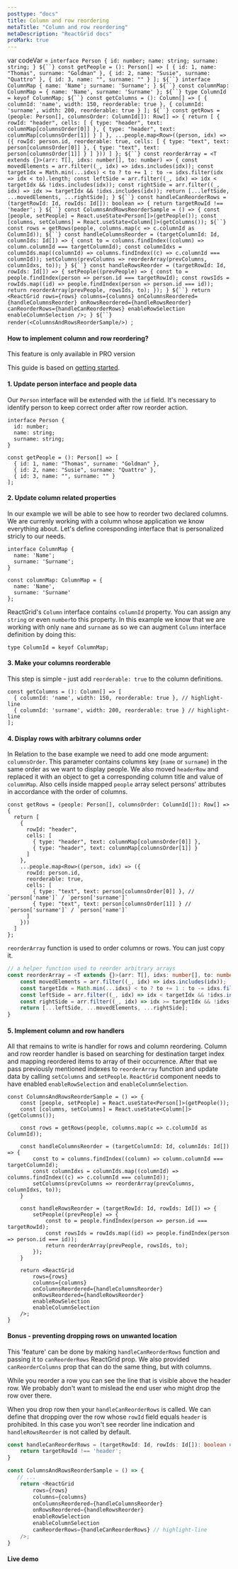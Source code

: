 ```yaml
---
posttype: "docs"
title: Column and row reordering
metaTitle: "Column and row reordering"
metaDescription: "ReactGrid docs" 
proMark: true
---
```

var codeVar = `interface Person {
  id: number;
  name: string;
  surname: string;
}
${``}
const getPeople = (): Person[] => [
  { id: 1, name: "Thomas", surname: "Goldman" },
  { id: 2, name: "Susie", surname: "Quattro" },
  { id: 3, name: "", surname: "" }
];
${``}
interface ColumnMap {
  name: 'Name';
  surname: 'Surname';
}
${``}
const columnMap: ColumnMap = {
  name: 'Name',
  surname: 'Surname'
};
${``}
type ColumnId = keyof ColumnMap;
${``}
const getColumns = (): Column[] => [
  { columnId: 'name', width: 150, reorderable: true },
  { columnId: 'surname', width: 200, reorderable: true }
];
${``}
const getRows = (people: Person[], columnsOrder: ColumnId[]): Row[] => {
  return [
    {
      rowId: "header",
      cells: [
        { type: "header", text: columnMap[columnsOrder[0]] },
        { type: "header", text: columnMap[columnsOrder[1]] }
      ]
    },
    ...people.map<Row>((person, idx) => ({
      rowId: person.id,
      reorderable: true,
      cells: [
        { type: "text", text: person[columnsOrder[0]] },
        { type: "text", text: person[columnsOrder[1]] }
      ]
    }))
  ]
};
${``}
const reorderArray = <T extends {}>(arr: T[], idxs: number[], to: number) => {
  const movedElements = arr.filter((_, idx) => idxs.includes(idx));
  const targetIdx = Math.min(...idxs) < to ? to += 1 : to -= idxs.filter(idx => idx < to).length;
  const leftSide = arr.filter((_, idx) => idx < targetIdx && !idxs.includes(idx));
  const rightSide = arr.filter((_, idx) => idx >= targetIdx && !idxs.includes(idx));
  return [...leftSide, ...movedElements, ...rightSide];
}
${``}
const handleCanReorderRows = (targetRowId: Id, rowIds: Id[]): boolean => {
  return targetRowId !== 'header';
}
${``}
const ColumnsAndRowsReorderSample = () => {
  const [people, setPeople] = React.useState<Person[]>(getPeople());
  const [columns, setColumns] = React.useState<Column[]>(getColumns());
  ${``}
  const rows = getRows(people, columns.map(c => c.columnId as ColumnId));
  ${``}
  const handleColumnsReorder = (targetColumnId: Id, columnIds: Id[]) => {
    const to = columns.findIndex((column) => column.columnId === targetColumnId);
    const columnIdxs = columnIds.map((columnId) => columns.findIndex((c) => c.columnId === columnId));
    setColumns(prevColumns => reorderArray(prevColumns, columnIdxs, to));
  }
  ${``}
  const handleRowsReorder = (targetRowId: Id, rowIds: Id[]) => {
    setPeople((prevPeople) => {
      const to = people.findIndex(person => person.id === targetRowId);
      const rowsIds = rowIds.map((id) => people.findIndex(person => person.id === id));
      return reorderArray(prevPeople, rowsIds, to);
    });
  }
  ${``}
  return <ReactGrid
    rows={rows}
    columns={columns}
    onColumnsReordered={handleColumnsReorder}
    onRowsReordered={handleRowsReorder}
    canReorderRows={handleCanReorderRows}
    enableRowSelection
    enableColumnSelection
  />;
}
${``}
render(<ColumnsAndRowsReorderSample/>)
`;

#### How to implement column and row reordering?

<Alert color="primary">
	<i class="fas fa-exclamation-circle pr-3"></i>
	This feature is only available in PRO version
</Alert>

This guide is based on [getting started](/docs/3.1/1-getting-started/).

#### 1. Update person interface and people data

Our `Person` interface will be extended with the `id` field. It's necessary to identify person to keep correct order after
row reorder action.

```tsx
interface Person {
  id: number;
  name: string;
  surname: string;
}

const getPeople = (): Person[] => [
  { id: 1, name: "Thomas", surname: "Goldman" },
  { id: 2, name: "Susie", surname: "Quattro" },
  { id: 3, name: "", surname: "" }
];
```

#### 2. Update column related properties

In our example we will be able to see how to reorder two declared columns.
We are currenly working with a column whose application we know everything about.
Let's define coresponding interface that is personalized stricly to our needs.

```tsx
interface ColumnMap {
  name: 'Name';
  surname: 'Surname';
}

const columnMap: ColumnMap = {
  name: 'Name',
  surname: 'Surname'
};
```

ReactGrid's `Column` interface contains `columnId` property. You can assign any `string` or even `number`to this property.
In this example we know that we are working with only `name` and `surname` as so we can augment `Column`
interface definition by doing this:

```tsx
type ColumnId = keyof ColumnMap;
```

#### 3. Make your columns reorderable

This step is simple - just add `reorderable: true` to the column definitions.

```tsx
const getColumns = (): Column[] => [
  { columnId: 'name', width: 150, reorderable: true }, // highlight-line
  { columnId: 'surname', width: 200, reorderable: true } // highlight-line
];
```

#### 4. Display rows with arbitrary columns order

In Relation to the base example we need to add one mode argument: `columnsOrder`. 
This parameter contains columns key (`name` or `surname`) in the same order as we want to display people.
We also moved `headerRow` and replaced it with an object to get a corresponding column title and value of `columnMap`.
Also cells inside mapped `people` array select persons' attributes in accordance with the order of columns.

```tsx
const getRows = (people: Person[], columnsOrder: ColumnId[]): Row[] => {
  return [
    {
      rowId: "header",
      cells: [
        { type: "header", text: columnMap[columnsOrder[0]] },
        { type: "header", text: columnMap[columnsOrder[1]] }
      ]
    },
    ...people.map<Row>((person, idx) => ({
      rowId: person.id,
      reorderable: true,
      cells: [
        { type: "text", text: person[columnsOrder[0]] }, // `person['name']` / `person['surname']`
        { type: "text", text: person[columnsOrder[1]] } // `person['surname']` / `person['name']`
      ]
    }))
  ]
};
```

`reorderArray` function is used to order columns or rows. You can just copy it.

```ts
// a helper function used to reorder arbitrary arrays
const reorderArray = <T extends {}>(arr: T[], idxs: number[], to: number) => {
    const movedElements = arr.filter((_, idx) => idxs.includes(idx));
    const targetIdx = Math.min(...idxs) < to ? to += 1 : to -= idxs.filter(idx => idx < to).length;
    const leftSide = arr.filter((_, idx) => idx < targetIdx && !idxs.includes(idx));
    const rightSide = arr.filter((_, idx) => idx >= targetIdx && !idxs.includes(idx));
    return [...leftSide, ...movedElements, ...rightSide];
}
```

#### 5.  Implement column and row handlers

All that remains to write is handler for rows and column reordering. 
Column and row reorder handler is based on searching for destination target index and mapping reordered items to array
of their occurrence. After that we pass previously mentioned indexes to `reorderArray` function and update data by calling 
`setColumns` and `setPeople`.
`ReactGrid` component needs to have enabled `enableRowSelection` and `enableColumnSelection`.

```tsx
const ColumnsAndRowsReorderSample = () => {
    const [people, setPeople] = React.useState<Person[]>(getPeople());
    const [columns, setColumns] = React.useState<Column[]>(getColumns());

    const rows = getRows(people, columns.map(c => c.columnId as ColumnId));

    const handleColumnsReorder = (targetColumnId: Id, columnIds: Id[]) => {
        const to = columns.findIndex((column) => column.columnId === targetColumnId);
        const columnIdxs = columnIds.map((columnId) => columns.findIndex((c) => c.columnId === columnId));
        setColumns(prevColumns => reorderArray(prevColumns, columnIdxs, to));
    }

    const handleRowsReorder = (targetRowId: Id, rowIds: Id[]) => {
        setPeople((prevPeople) => {
            const to = people.findIndex(person => person.id === targetRowId);
            const rowsIds = rowIds.map((id) => people.findIndex(person => person.id === id));
            return reorderArray(prevPeople, rowsIds, to);
        });
    }

    return <ReactGrid
        rows={rows}
        columns={columns}
        onColumnsReordered={handleColumnsReorder}
        onRowsReordered={handleRowsReorder}
        enableRowSelection
        enableColumnSelection
    />;
}
```

#### Bonus - preventing dropping rows on unwanted location

This 'feature' can be done by making `handleCanReorderRows` function and passing it to `canReorderRows` ReactGrid prop.
We also provided `canReorderColumns` prop that can do the same thing, but with columns. 

While you reorder a row you can see the line that is visible above the  header row. We probably don't want to mislead the end user
who might drop the row over there.

When you drop row then your `handleCanReorderRows` is called. We can define that dropping over the row whose `rowId` field equals
`header` is prohibited. In this case you won't see reorder line indication and `handleRowsReorder` is not called by default.

```ts
const handleCanReorderRows = (targetRowId: Id, rowIds: Id[]): boolean => {
    return targetRowId !== 'header';
}
```

```ts
const ColumnsAndRowsReorderSample = () => {
   // ...
    return <ReactGrid
        rows={rows}
        columns={columns}
        onColumnsReordered={handleColumnsReorder}
        onRowsReordered={handleRowsReorder}
        enableRowSelection
        enableColumnSelection
        canReorderRows={handleCanReorderRows} // highlight-line
    />;
}
```

#### Live demo

<LiveCode 
  code={codeVar}
  title='Column and row reordering live demo'
  noInline={true}
/> 
